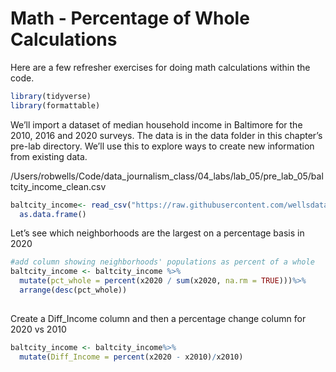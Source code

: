 
# Math - Percentage of Whole Calculations 

Here are a few refresher exercises for doing math calculations within the code.


```r
library(tidyverse)
library(formattable)
```

We'll import a dataset of median household income in Baltimore for the 2010, 2016 and 2020 surveys. The data is in the data folder in this chapter's pre-lab directory. We'll use this to explore ways to create new information from existing data.

/Users/robwells/Code/data_journalism_class/04_labs/lab_05/pre_lab_05/baltcity_income_clean.csv

```r

baltcity_income<- read_csv("https://raw.githubusercontent.com/wellsdata/data_journalism_class/main/04_labs/lab_05/pre_lab_05/baltcity_income_clean.csv") %>% 
  as.data.frame()


```
Let's see which neighborhoods are the largest on a percentage basis in 2020 

```r
#add column showing neighborhoods' populations as percent of a whole
baltcity_income <- baltcity_income %>%
  mutate(pct_whole = percent(x2020 / sum(x2020, na.rm = TRUE)))%>%
  arrange(desc(pct_whole))
  
```

Create a Diff_Income column and then a percentage change column for 2020 vs 2010

```r
baltcity_income <- baltcity_income%>%
  mutate(Diff_Income = percent(x2020 - x2010)/x2010)
  
```
